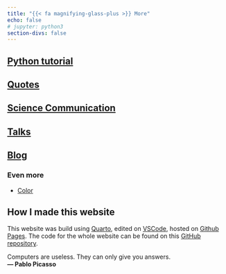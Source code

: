 ```yaml
---
title: "{{< fa magnifying-glass-plus >}} More"
echo: false
# jupyter: python3
section-divs: false
---
```


## <i class="fab fa-python fa-fw fa-lg fa-notbold svv"></i> [Python tutorial](/tutorials/python/)

## <i class="fa-solid fa-quote-left fa-fw fa-lg fa-notbold svv"></i> [Quotes](/more/quotes.html)

## <i class="fa-solid fa-microphone-lines fa-fw fa-lg fa-notbold svv"></i> [Science Communication](/more/communication.html)

## <i class="fa-solid fa-comment fa-fw fa-lg fa-notbold svv"></i> [Talks](/talks-posters)

## <i class="fas fa-blog fa-fw fa-lg fa-notbold svv" aria-hidden="true"></i> [Blog](/blog)

### Even more

* <i class="fas fa-palette fa-fw fa-lg fa-notbold svv" aria-hidden="true"></i> [Color](/more/color/color.html)

## How I made this website

This website was build using [Quarto](https://quarto.org), edited on [VSCode](https://code.visualstudio.com), hosted on [Github Pages](https://pages.github.com).
The code for the whole website can be found on this [GitHub repository](https://github.com/yairmau/yairmau.github.io).


<div class="alert alert-success">
  Computers are useless. They can only give you answers.  
  <strong>— Pablo Picasso</strong></div>